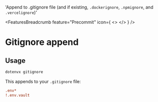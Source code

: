 
  'Append to .gitignore file (and if existing, `.dockerignore`, `.npmignore`, and `.vercelignore`)'

<FeaturesBreadcrumb feature="Precommit" icon={
  <>
    <Logo className="w-10 h-10" />
  </>
} />
# Gitignore append
<GuideHeading lead={description} />

## Usage

```bash
dotenvx gitignore
```

This appends to your `.gitignore` file:

```ini {{ title: '.gitignore' }}
.env*
!.env.vault
```
